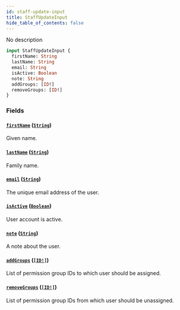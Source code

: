 ```yaml
---
id: staff-update-input
title: StaffUpdateInput
hide_table_of_contents: false
---
```


No description

```graphql
input StaffUpdateInput {
  firstName: String
  lastName: String
  email: String
  isActive: Boolean
  note: String
  addGroups: [ID!]
  removeGroups: [ID!]
}
```

### Fields

#### [`firstName`](#) ([`String`](../../../developer/api-reference/scalars/string))

Given name.

#### [`lastName`](#) ([`String`](../../../developer/api-reference/scalars/string))

Family name.

#### [`email`](#) ([`String`](../../../developer/api-reference/scalars/string))

The unique email address of the user.

#### [`isActive`](#) ([`Boolean`](../../../developer/api-reference/scalars/boolean))

User account is active.

#### [`note`](#) ([`String`](../../../developer/api-reference/scalars/string))

A note about the user.

#### [`addGroups`](#) ([`[ID!]`](../../../developer/api-reference/scalars/id))

List of permission group IDs to which user should be assigned.

#### [`removeGroups`](#) ([`[ID!]`](../../../developer/api-reference/scalars/id))

List of permission group IDs from which user should be unassigned.
